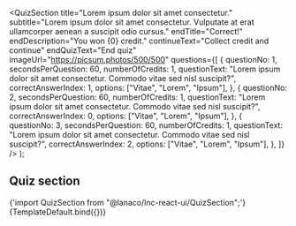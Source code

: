 


<Meta title="Landing sections/Quiz Section" component={QuizSection} />

  <QuizSection
    title="Lorem ipsum dolor sit amet consectetur."
    subtitle="Lorem ipsum dolor sit amet consectetur. Vulputate at erat ullamcorper aenean a suscipit odio cursus."
    endTitle="Correct!"
    endDescription="You won {0} credit."
    continueText="Collect credit and continue"
    endQuizText="End quiz"
    imageUrl="https://picsum.photos/500/500"
    questions={[
      {
        questionNo: 1,
        secondsPerQuestion: 60,
        numberOfCredits: 1,
        questionText: "Lorem ipsum dolor sit amet consectetur. Commodo vitae sed nisl suscipit?",
        correctAnswerIndex: 1,
        options: ["Vitae", "Lorem", "Ipsum"],
      },
      {
        questionNo: 2,
        secondsPerQuestion: 60,
        numberOfCredits: 1,
        questionText: "Lorem ipsum dolor sit amet consectetur. Commodo vitae sed nisl suscipit?",
        correctAnswerIndex: 0,
        options: ["Vitae", "Lorem", "Ipsum"],
      },
      {
        questionNo: 3,
        secondsPerQuestion: 60,
        numberOfCredits: 1,
        questionText: "Lorem ipsum dolor sit amet consectetur. Commodo vitae sed nisl suscipit?",
        correctAnswerIndex: 2,
        options: ["Vitae", "Lorem", "Ipsum"],
      },
    ]}
  />
);

## Quiz section

<SyntaxHighlighter language="jsx" style={nord}>
  {'import QuizSection from "@lanaco/lnc-react-ui/QuizSection";'}
</SyntaxHighlighter>

<Canvas>
  <Story name="Default" args={{}}>
    {TemplateDefault.bind({})}
  </Story>
</Canvas>
